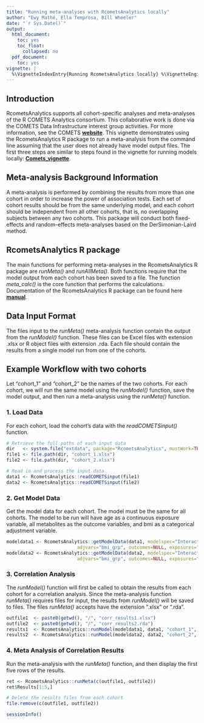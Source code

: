 ```yaml
---
title: "Running meta-analyses with RcometsAnalytics locally"
author: "Ewy Mathé, Ella Temprosa, Bill Wheeler"
date: "`r Sys.Date()`"
output:
  html_document:
    toc: yes
    toc_float:
      collapsed: no
  pdf_document:
    toc: yes
vignette: |
  %\VignetteIndexEntry{Running RcometsAnalytics locally} %\VignetteEngine{knitr::rmarkdown} %\VignetteEncoding{UTF-8}
---
```


## Introduction

RcometsAnalytics supports all cohort-specific analyses and meta-analyses of the R COMETS Analytics consortium. 
This collaborative work is done via the COMETS Data Infrastructure interest group activities. 
For more information, see the COMETS [**website**](http://epi.grants.cancer.gov/comets/).
This vignette demonstrates using the RcometsAnalytics R package to run a meta-analysis 
from the command line assuming that the user does not already have model output files.
The first three steps are similar to steps found in the vignette for running models locally:
[**Comets_vignette**](https://cbiit.github.io/R-cometsAnalytics/cometsvignette_v2.1.html).

## Meta-analysis Background Information
A meta-analysis is performed by combining the results from more than one cohort in order to 
increase the power of association tests. Each set of cohort results should be from the
same underlying model, and each cohort should be independent from all other
cohorts, that is, no overlapping subjects between any two cohorts. 
This package will conduct both fixed-effects and random-effects meta-analyses based
on the DerSimonian-Laird method.

## RcometsAnalytics R package
The main functions for performing meta-analyses in the RcometsAnalytics R package are 
*runMeta()* and *runAllMeta()*. Both functions require that the model output from 
each cohort has been saved to a file. The function *meta_calc()* is the core function 
that performs the calculations.
Documentation of the RcometsAnalytics R package can be found here
  [**manual**](https://github.com/CBIIT/R-cometsAnalytics/blob/gh-pages/RcometsAnalytics-manual.pdf).

## Data Input Format
The files input to the *runMeta()* meta-analysis function contain the output from the *runModel()* function.
These files can be Excel files with extension .xlsx or R object files with extension .rda.
Each file should contain the results from a single model run from one of the cohorts.

## Example Workflow with two cohorts
Let "cohort_1" and "cohort_2" be the names of the two cohorts. For each cohort, we will run the 
same model using the *runModel()* function, save the model output, and then run a meta-analysis
using the *runMeta()* function.

### 1. Load Data 
For each cohort, load the cohort's data with the *readCOMETSinput()* function.

```r
# Retrieve the full paths of each input data
dir   <- system.file("extdata", package="RcometsAnalytics", mustWork=TRUE)
file1 <- file.path(dir, "cohort_1.xlsx")
file2 <- file.path(dir, "cohort_2.xlsx")

# Read in and process the input data
data1 <- RcometsAnalytics::readCOMETSinput(file1)
data2 <- RcometsAnalytics::readCOMETSinput(file2)
```

### 2. Get Model Data

Get the model data for each cohort. The model must be the same for all cohorts.
The model to be run will have age as a continuous exposure variable, all metabolites
as the outcome variables, and bmi as a categorical adjustment variable.

```r
modeldata1 <- RcometsAnalytics::getModelData(data1, modelspec="Interactive", 
                          adjvars="bmi_grp", outcomes=NULL, exposures="age")
modeldata2 <- RcometsAnalytics::getModelData(data2, modelspec="Interactive", 
                          adjvars="bmi_grp", outcomes=NULL, exposures="age")
```

### 3. Correlation Analysis
The *runModel()* function will first be called to obtain the results from each
cohort for a correlation analysis. Since the meta-analysis function *runMeta()*
requires files for input, the results from *runModel()* will be saved to files.
The files *runMeta()* accepts have the extension ".xlsx" or ".rda".  
```r
outfile1  <- paste0(getwd(), "/", "corr_results1.xlsx")
outfile2  <- paste0(getwd(), "/", "corr_results2.rda")
results1  <- RcometsAnalytics::runModel(modeldata1, data1, "cohort_1", out.file=outfile1)
results2  <- RcometsAnalytics::runModel(modeldata2, data2, "cohort_2", out.file=outfile2)
```

### 4. Meta Analysis of Correlation Results
Run the meta-analysis with the *runMeta()* function, and then display
the first five rows of the results.
```r
ret <- RcometsAnalytics::runMeta(c(outfile1, outfile2))
ret$Results[1:5,]

# Delete the results files from each cohort
file.remove(c(outfile1, outfile2))
```


```r
sessionInfo()
```
